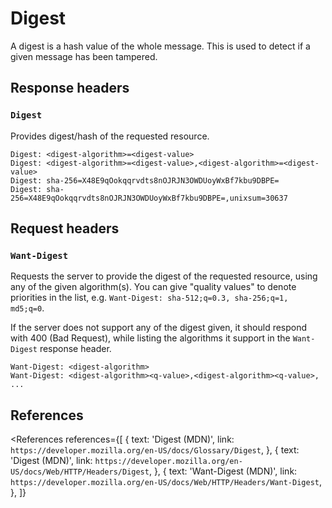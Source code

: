 
# Digest

A digest is a hash value of the whole message. This is used to detect if a given message has been tampered.

## Response headers

### `Digest`

Provides digest/hash of the requested resource.

```http
Digest: <digest-algorithm>=<digest-value>
Digest: <digest-algorithm>=<digest-value>,<digest-algorithm>=<digest-value>
Digest: sha-256=X48E9qOokqqrvdts8nOJRJN3OWDUoyWxBf7kbu9DBPE=
Digest: sha-256=X48E9qOokqqrvdts8nOJRJN3OWDUoyWxBf7kbu9DBPE=,unixsum=30637
```

## Request headers

### `Want-Digest`

Requests the server to provide the digest of the requested resource, using any of the given algorithm(s).
You can give "quality values" to denote priorities in the list, e.g. `Want-Digest: sha-512;q=0.3, sha-256;q=1, md5;q=0`.

If the server does not support any of the digest given, it should respond with 400 (Bad Request), while listing the algorithms it support in the `Want-Digest` response header.

```http
Want-Digest: <digest-algorithm>
Want-Digest: <digest-algorithm><q-value>,<digest-algorithm><q-value>, ...
```

## References

<References
  references={[
    {
      text: 'Digest (MDN)',
      link: `https://developer.mozilla.org/en-US/docs/Glossary/Digest`,
    },
    {
      text: 'Digest (MDN)',
      link: `https://developer.mozilla.org/en-US/docs/Web/HTTP/Headers/Digest`,
    },
    {
      text: 'Want-Digest (MDN)',
      link: `https://developer.mozilla.org/en-US/docs/Web/HTTP/Headers/Want-Digest`,
    },
  ]}
></References>
